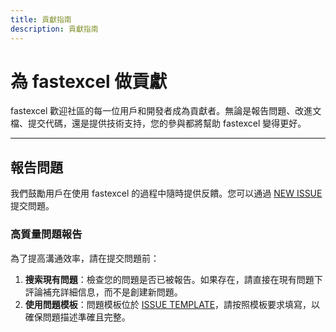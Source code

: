```yaml
---
title: 貢獻指南
description: 貢獻指南
---
```


# 為 fastexcel 做貢獻

fastexcel 歡迎社區的每一位用戶和開發者成為貢獻者。無論是報告問題、改進文檔、提交代碼，還是提供技術支持，您的參與都將幫助 fastexcel 變得更好。

---

## 報告問題

我們鼓勵用戶在使用 fastexcel 的過程中隨時提供反饋。您可以通過 [NEW ISSUE](https://github.com/CodePhiliaX/fastexcel/issues/new/choose) 提交問題。

### 高質量問題報告

為了提高溝通效率，請在提交問題前：  
1. **搜索現有問題**：檢查您的問題是否已被報告。如果存在，請直接在現有問題下評論補充詳細信息，而不是創建新問題。  
2. **使用問題模板**：問題模板位於 [ISSUE TEMPLATE](./.github/ISSUE_TEMPLATE)，請按照模板要求填寫，以確保問題描述準確且完整。 